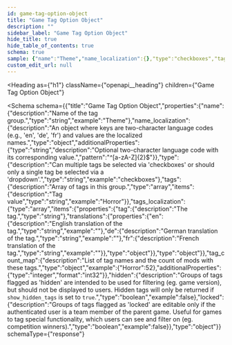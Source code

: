 ```yaml
---
id: game-tag-option-object
title: "Game Tag Option Object"
description: ""
sidebar_label: "Game Tag Option Object"
hide_title: true
hide_table_of_contents: true
schema: true
sample: {"name":"Theme","name_localization":{},"type":"checkboxes","tags":["Horror"],"tags_localization":[{"tag":"string","translations":{"en":"","de":"","fr":""}}],"tag_count_map":{"Horror":52},"hidden":false,"locked":false}
custom_edit_url: null
---
```



<Heading
  as={"h1"}
  className={"openapi__heading"}
  children={"Game Tag Option Object"}
>
</Heading>





<Schema
  schema={{"title":"Game Tag Option Object","properties":{"name":{"description":"Name of the tag group.","type":"string","example":"Theme"},"name_localization":{"description":"An object where keys are two-character language codes (e.g., 'en', 'de', 'fr') and values are the localized names.","type":"object","additionalProperties":{"type":"string","description":"Optional two-character language code with its corresponding value.","pattern":"^[a-zA-Z]{2}$"}},"type":{"description":"Can multiple tags be selected via 'checkboxes' or should only a single tag be selected via a 'dropdown'.","type":"string","example":"checkboxes"},"tags":{"description":"Array of tags in this group.","type":"array","items":{"description":"Tag value","type":"string","example":"Horror"}},"tags_localization":{"type":"array","items":{"properties":{"tag":{"description":"The tag.","type":"string"},"translations":{"properties":{"en":{"description":"English translation of the tag.","type":"string","example":""},"de":{"description":"German translation of the tag.","type":"string","example":""},"fr":{"description":"French translation of the tag.","type":"string","example":""}},"type":"object"}},"type":"object"}},"tag_count_map":{"description":"List of tag names and the count of mods with these tags.","type":"object","example":{"Horror":52},"additionalProperties":{"type":"integer","format":"int32"}},"hidden":{"description":"Groups of tags flagged as 'hidden' are intended to be used for filtering (eg. game version), but should not be displayed to users. Hidden tags will only be returned if `show_hidden_tags` is set to `true`.","type":"boolean","example":false},"locked":{"description":"Groups of tags flagged as 'locked' are editable only if the authenticated user is a team member of the parent game. Useful for games to tag special functionality, which users can see and filter on (eg. competition winners).","type":"boolean","example":false}},"type":"object"}}
  schemaType={"response"}
>
  
</Schema>
            